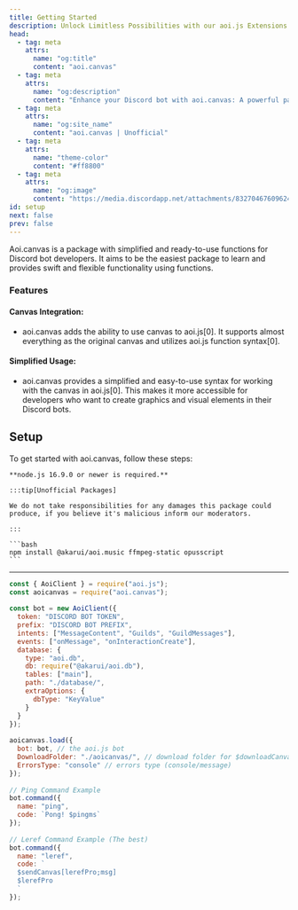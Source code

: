 ```yaml
---
title: Getting Started
description: Unlock Limitless Possibilities with our aoi.js Extensions.
head:
  - tag: meta
    attrs:
      name: "og:title"
      content: "aoi.canvas"
  - tag: meta
    attrs:
      name: "og:description"
      content: "Enhance your Discord bot with aoi.canvas: A powerful package to bring canvas to your aoi.js projects!"
  - tag: meta
    attrs:
      name: "og:site_name"
      content: "aoi.canvas | Unofficial"
  - tag: meta
    attrs:
      name: "theme-color"
      content: "#ff8800"
  - tag: meta
    attrs:
      name: "og:image"
      content: "https://media.discordapp.net/attachments/832704676096245800/1149738393496989797/26_20230908190821.png"
id: setup
next: false
prev: false
---
```


Aoi.canvas is a package with simplified and ready-to-use functions for Discord bot developers. It aims to be the easiest package to learn and provides swift and flexible functionality using functions.

### Features

#### Canvas Integration: 
- aoi.canvas adds the ability to use canvas to aoi.js[0]. It supports almost everything as the original canvas and utilizes aoi.js function syntax[0].
#### Simplified Usage: 
- aoi.canvas provides a simplified and easy-to-use syntax for working with the canvas in aoi.js[0]. This makes it more accessible for developers who want to create graphics and visual elements in their Discord bots.

## Setup

To get started with aoi.canvas, follow these steps:

    **node.js 16.9.0 or newer is required.**

    :::tip[Unofficial Packages]

    We do not take responsibilities for any damages this package could produce, if you believe it's malicious inform our moderators.

    :::

    ```bash
    npm install @akarui/aoi.music ffmpeg-static opusscript
    ```

---

```javascript title="index.js"
const { AoiClient } = require("aoi.js");
const aoicanvas = require("aoi.canvas");
 
const bot = new AoiClient({
  token: "DISCORD BOT TOKEN",
  prefix: "DISCORD BOT PREFIX",
  intents: ["MessageContent", "Guilds", "GuildMessages"],
  events: ["onMessage", "onInteractionCreate"],
  database: {
    type: "aoi.db",
    db: require("@akarui/aoi.db"),
    tables: ["main"],
    path: "./database/",
    extraOptions: {
      dbType: "KeyValue"
    }
  }
});
 
aoicanvas.load({
  bot: bot, // the aoi.js bot
  DownloadFolder: "./aoicanvas/", // download folder for $downloadCanvas and $downloadGIF
  ErrorsType: "console" // errors type (console/message)
});
 
// Ping Command Example
bot.command({
  name: "ping",
  code: `Pong! $pingms`
});
 
// Leref Command Example (The best)
bot.command({
  name: "leref",
  code: `
  $sendCanvas[lerefPro;msg]
  $lerefPro
  `
});
```
